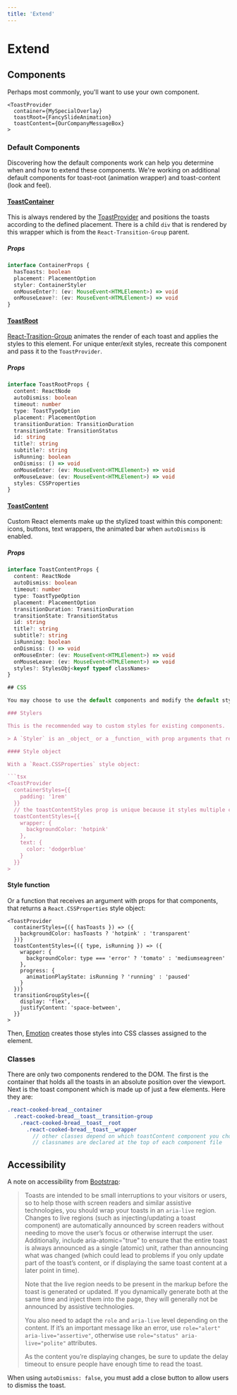 ```yaml
---
title: 'Extend'
---
```


# Extend

## Components

Perhaps most commonly, you'll want to use your own component.

```tsx
<ToastProvider
  container={MySpecialOverlay}
  toastRoot={FancySlideAnimation}
  toastContent={OurCompanyMessageBox}
>
```

### Default Components

Discovering how the default components work can help you determine when and how to extend these components. We're working on additional default components for toast-root (animation wrapper) and toast-content (look and feel).

#### [ToastContainer](https://github.com/brettinternet/react-cooked-bread/blob/master/packages/react-cooked-bread/src/container.tsx)

This is always rendered by the [ToastProvider](/provider) and positions the toasts according to the defined placement. There is a child `div` that is rendered by this wrapper which is from the `React-Transition-Group` parent.

##### Props

```ts
interface ContainerProps {
  hasToasts: boolean
  placement: PlacementOption
  styler: ContainerStyler
  onMouseEnter?: (ev: MouseEvent<HTMLElement>) => void
  onMouseLeave?: (ev: MouseEvent<HTMLElement>) => void
}
```

#### [ToastRoot](https://github.com/brettinternet/react-cooked-bread/blob/master/packages/react-cooked-bread/src/toast-root)

[React-Trasition-Group](https://github.com/reactjs/react-transition-group) animates the render of each toast and applies the styles to this element. For unique enter/exit styles, recreate this component and pass it to the `ToastProvider`.

##### Props

```ts
interface ToastRootProps {
  content: ReactNode
  autoDismiss: boolean
  timeout: number
  type: ToastTypeOption
  placement: PlacementOption
  transitionDuration: TransitionDuration
  transitionState: TransitionStatus
  id: string
  title?: string
  subtitle?: string
  isRunning: boolean
  onDismiss: () => void
  onMouseEnter: (ev: MouseEvent<HTMLElement>) => void
  onMouseLeave: (ev: MouseEvent<HTMLElement>) => void
  styles: CSSProperties
}
```

#### [ToastContent](https://github.com/brettinternet/react-cooked-bread/blob/master/packages/react-cooked-bread/src/toast-content)

Custom React elements make up the stylized toast within this component: icons, buttons, text wrappers, the animated bar when `autoDismiss` is enabled.

##### Props

````ts
interface ToastContentProps {
  content: ReactNode
  autoDismiss: boolean
  timeout: number
  type: ToastTypeOption
  placement: PlacementOption
  transitionDuration: TransitionDuration
  transitionState: TransitionStatus
  id: string
  title?: string
  subtitle?: string
  isRunning: boolean
  onDismiss: () => void
  onMouseEnter: (ev: MouseEvent<HTMLElement>) => void
  onMouseLeave: (ev: MouseEvent<HTMLElement>) => void
  styles?: StylesObj<keyof typeof classNames>
}

## CSS

You may choose to use the default components and modify the default styles. Stylers are passed to the different styles props on the [ToastProvider](/provider): `containerStyles`, `transitionGroupStyles`, `toastStyles`.

### Stylers

This is the recommended way to custom styles for existing components.

> A `Styler` is an _object_ or a _function_ with prop arguments that returns an object.

#### Style object

With a `React.CSSProperties` style object:

```tsx
<ToastProvider
  containerStyles={{
    padding: '1rem'
  }}
  // the toastContentStyles prop is unique because it styles multiple components
  toastContentStyles={{
    wrapper: {
      backgroundColor: 'hotpink'
    },
    text: {
      color: 'dodgerblue'
    }
  }}
>
````

#### Style function

Or a function that receives an argument with props for that components, that returns a `React.CSSProperties` style object:

```tsx
<ToastProvider
  containerStyles={({ hasToasts }) => ({
    backgroundColor: hasToasts ? 'hotpink' : 'transparent'
  })}
  toastContentStyles={({ type, isRunning }) => ({
    wrapper: {
      backgroundColor: type === 'error' ? 'tomato' : 'mediumseagreen'
    },
    progress: {
      animationPlayState: isRunning ? 'running' : 'paused'
    }
  })}
  transitionGroupStyles={{
    display: 'flex',
    justifyContent: 'space-between',
  }}
>
```

Then, [Emotion](https://github.com/emotion-js/emotion) creates those styles into CSS classes assigned to the element.

### Classes

There are only two components rendered to the DOM. The first is the container that holds all the toasts in an absolute position over the viewport. Next is the toast component which is made up of just a few elements. Here they are:

```sass
.react-cooked-bread__container
  .react-cooked-bread__toast__transition-group
    .react-cooked-bread__toast__root
      .react-cooked-bread__toast__wrapper
        // other classes depend on which toastContent component you choose
        // classnames are declared at the top of each component file
```

## Accessibility

A note on accessibility from [Bootstrap](https://getbootstrap.com/docs/4.3/components/toasts/#accessibility):

> Toasts are intended to be small interruptions to your visitors or users, so to help those with screen readers and similar assistive technologies, you should wrap your toasts in an `aria-live` region. Changes to live regions (such as injecting/updating a toast component) are automatically announced by screen readers without needing to move the user’s focus or otherwise interrupt the user. Additionally, include aria-atomic="true" to ensure that the entire toast is always announced as a single (atomic) unit, rather than announcing what was changed (which could lead to problems if you only update part of the toast’s content, or if displaying the same toast content at a later point in time).
>
> Note that the live region needs to be present in the markup before the toast is generated or updated. If you dynamically generate both at the same time and inject them into the page, they will generally not be announced by assistive technologies.
>
> You also need to adapt the `role` and `aria-live` level depending on the content. If it’s an important message like an error, use `role="alert" aria-live="assertive"`, otherwise use `role="status" aria-live="polite"` attributes.
>
> As the content you’re displaying changes, be sure to update the delay timeout to ensure people have enough time to read the toast.

When using `autoDismiss: false`, you must add a close button to allow users to dismiss the toast.
